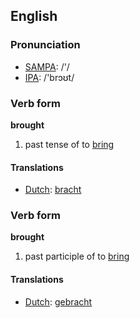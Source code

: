 ==English==

=== Pronunciation ===
*[[w:SAMPA|SAMPA]]: /'/
*[[w:IPA|IPA]]: /'brɔʊt/

=== Verb form ===
'''brought'''
# past tense of to [[bring]]

==== Translations ====
*[[Dutch]]: [[bracht]]

=== Verb form ===
'''brought'''
# past participle of to [[bring]]

==== Translations ====
*[[Dutch]]: [[gebracht]]